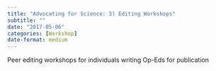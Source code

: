 ```yaml
---
title: "Advocating for Science: 3) Editing Workshops"
subtitle: ""
date: "2017-05-06"
categories: [Workshop]
date-format: medium 
---
```


Peer editing workshops for individuals writing Op-Eds for publication

